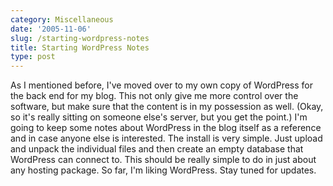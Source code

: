 ```yaml
---
category: Miscellaneous
date: '2005-11-06'
slug: /starting-wordpress-notes
title: Starting WordPress Notes
type: post
---
```



As I mentioned before, I've moved over to my own copy of WordPress
for the back end for my blog. This not only give me more control
over the software, but make sure that the content is in my
possession as well. (Okay, so it's really sitting on someone else's
server, but you get the point.) I'm going to keep some notes about
WordPress in the blog itself as a reference and in case anyone else
is interested. The install is very simple. Just upload and unpack
the individual files and then create an empty database that
WordPress can connect to. This should be really simple to do in
just about any hosting package. So far, I'm liking WordPress. Stay
tuned for updates.